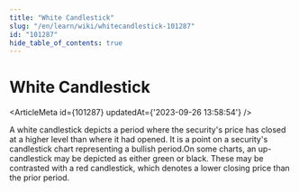 ```yaml
---
title: "White Candlestick"
slug: "/en/learn/wiki/whitecandlestick-101287"
id: "101287"
hide_table_of_contents: true
---
```



# White Candlestick

<ArticleMeta id={101287} updatedAt={'2023-09-26 13:58:54'} />
<div className='border-solid border-b border-t-0 my-4 border-[var(--ifm-color-gray-300)]' />

A white candlestick depicts a period where the security's price has closed at a higher level than where it had opened. It is a point on a security's candlestick chart representing a bullish period.On some charts, an up-candlestick may be depicted as either green or black. These may be contrasted with a red candlestick, which denotes a lower closing price than the prior period.
